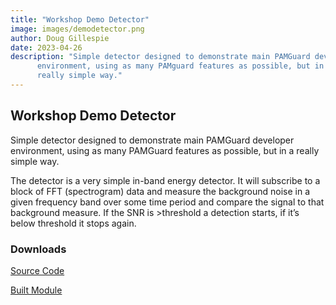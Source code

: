```yaml
---
title: "Workshop Demo Detector"
image: images/demodetector.png
author: Doug Gillespie
date: 2023-04-26
description: "Simple detector designed to demonstrate main PAMGuard developer
      environment, using as many PAMguard features as possible, but in a
      really simple way."
---
```


## Workshop Demo Detector

Simple detector designed to demonstrate main PAMGuard developer environment, using as many PAMGuard features as possible, but in a really simple way.

The detector is a very simple in-band energy detector. It will subscribe to a block of FFT (spectrogram) data and measure the background noise in a given frequency band over some time period and compare the signal to that background measure. If the SNR is \>threshold a detection starts, if it's below threshold it stops again.

### Downloads

[Source Code](https://github.com/PAMGuard/PluginDemoDetector)

[Built Module](https://github.com/PAMGuard/PluginDemo/releases/tag/V2.0.0)
